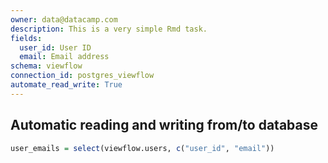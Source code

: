 ```yaml
---
owner: data@datacamp.com
description: This is a very simple Rmd task.
fields:
  user_id: User ID
  email: Email address
schema: viewflow
connection_id: postgres_viewflow
automate_read_write: True
---
```


## Automatic reading and writing from/to database
```r
user_emails = select(viewflow.users, c("user_id", "email"))
```